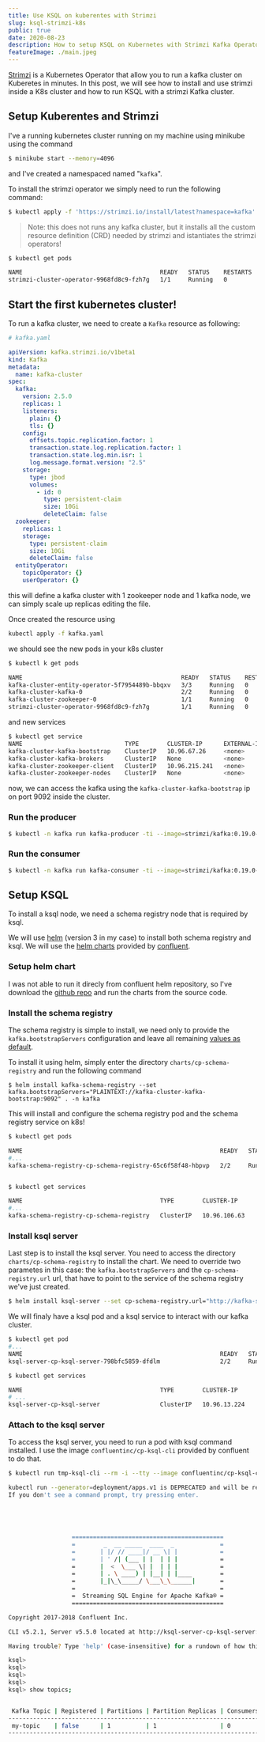 ```yaml
---
title: Use KSQL on kuberentes with Strimzi
slug: ksql-strimzi-k8s
public: true
date: 2020-08-23
description: How to setup KSQL on Kubernetes with Strimzi Kafka Operator?
featureImage: ./main.jpeg
---
```


[Strimzi](https://strimzi.io/) is a Kubernetes Operator that allow you
to run a kafka cluster on Kuberetes in minutes.
In this post, we will see how to install
and use strimzi inside a K8s cluster and how to run
KSQL with a strimzi Kafka cluster.

## Setup Kuberentes and Strimzi

I've a running kubernetes cluster running on my machine using
minikube using the command

```bash
$ minikube start --memory=4096
```

and I've created a namespaced named "`kafka`".

To install the strimzi operator we simply need to run the following command:

```bash
$ kubectl apply -f 'https://strimzi.io/install/latest?namespace=kafka' -n kafka
```

> Note: this does not runs any kafka cluster, but it installs all the custom resource definition (CRD) needed by strimzi and
> istantiates the strimzi operators!

```bash
$ kubectl get pods

NAME                                       READY   STATUS    RESTARTS   AGE
strimzi-cluster-operator-9968fd8c9-fzh7g   1/1     Running   0          86s
```

## Start the first kubernetes cluster!

To run a kafka cluster, we need to create a `Kafka` resource as following:

```yaml
# kafka.yaml

apiVersion: kafka.strimzi.io/v1beta1
kind: Kafka
metadata:
  name: kafka-cluster
spec:
  kafka:
    version: 2.5.0
    replicas: 1
    listeners:
      plain: {}
      tls: {}
    config:
      offsets.topic.replication.factor: 1
      transaction.state.log.replication.factor: 1
      transaction.state.log.min.isr: 1
      log.message.format.version: "2.5"
    storage:
      type: jbod
      volumes:
        - id: 0
          type: persistent-claim
          size: 10Gi
          deleteClaim: false
  zookeeper:
    replicas: 1
    storage:
      type: persistent-claim
      size: 10Gi
      deleteClaim: false
  entityOperator:
    topicOperator: {}
    userOperator: {}
```

this will define a kafka cluster with 1 zookeeper node and 1 kafka node, we
can simply scale up replicas editing the file.

Once created the resource using

```bash
kubectl apply -f kafka.yaml
```

we should see the new pods in your k8s cluster

```bash
$ kubectl k get pods

NAME                                             READY   STATUS    RESTARTS   AGE
kafka-cluster-entity-operator-5f7954489b-bbqxv   3/3     Running   0          40s
kafka-cluster-kafka-0                            2/2     Running   0          64s
kafka-cluster-zookeeper-0                        1/1     Running   0          2m12s
strimzi-cluster-operator-9968fd8c9-fzh7g         1/1     Running   0          7m54s
```

and new services

```bash
$ kubectl get service
NAME                             TYPE        CLUSTER-IP      EXTERNAL-IP   PORT(S)                      AGE
kafka-cluster-kafka-bootstrap    ClusterIP   10.96.67.26     <none>        9091/TCP,9092/TCP,9093/TCP   2m25s
kafka-cluster-kafka-brokers      ClusterIP   None            <none>        9091/TCP,9092/TCP,9093/TCP   2m25s
kafka-cluster-zookeeper-client   ClusterIP   10.96.215.241   <none>        2181/TCP                     3m33s
kafka-cluster-zookeeper-nodes    ClusterIP   None            <none>        2181/TCP,2888/TCP,3888/TCP   3m33s
```

now, we can access the kafka using the `kafka-cluster-kafka-bootstrap` ip on port 9092 inside the cluster.

### Run the producer

```bash
$ kubectl -n kafka run kafka-producer -ti --image=strimzi/kafka:0.19.0-kafka-2.5.0 --rm=true --restart=Never -- bin/kafka-console-producer.sh --broker-list kafka-cluster-kafka-bootstrap:9092 --topic my-topic
```

### Run the consumer

```bash
$ kubectl -n kafka run kafka-consumer -ti --image=strimzi/kafka:0.19.0-kafka-2.5.0 --rm=true --restart=Never -- bin/kafka-console-consumer.sh --bootstrap-server kafka-cluster-kafka-bootstrap:9092 --topic my-topic --from-beginning
```

## Setup KSQL

To install a ksql node, we need a schema registry node that is required by ksql.

We will use [helm](https://helm.sh/) (version 3 in my case) to install both schema registry and ksql.
We will use the [helm charts](https://github.com/confluentinc/cp-helm-charts) provided by
[confluent](https://www.confluent.io/).

### Setup helm chart

I was not able to run it direcly from confluent helm repository, so I've download
the [github repo](https://github.com/confluentinc/cp-helm-charts) and run the charts from
the source code.

### Install the schema registry

The schema registry is simple to install, we need only to provide the `kafka.bootstrapServers` configuration and leave
all remaining [values as default](https://github.com/confluentinc/cp-helm-charts/blob/master/charts/cp-schema-registry/values.yaml).

To install it using helm, simply enter the directory `charts/cp-schema-registry` and run the following command

```
$ helm install kafka-schema-registry --set kafka.bootstrapServers="PLAINTEXT://kafka-cluster-kafka-bootstrap:9092" . -n kafka
```

This will install and configure the schema registry pod and the schema registry service on k8s!

```bash
$ kubectl get pods

NAME                                                        READY   STATUS    RESTARTS   AGE
#...
kafka-schema-registry-cp-schema-registry-65c6f58f48-hbpvp   2/2     Running   0          7m5s
```

````bash

$ kubectl get services

NAME                                       TYPE        CLUSTER-IP      EXTERNAL-IP   PORT(S)                      AGE
#...
kafka-schema-registry-cp-schema-registry   ClusterIP   10.96.106.63    <none>        8081/TCP                     18m```
````

### Install ksql server

Last step is to install the ksql server. You need to access the directory `charts/cp-schema-registry` to install the chart.
We need to override two parametes in this case: the `kafka.bootstrapServers` and the `cp-schema-registry.url` url, that
have to point to the service of the schema registry we've just created.

```bash
$ helm install ksql-server --set cp-schema-registry.url="http://kafka-schema-registry-cp-schema-registry:8081",kafka.bootstrapServers="PLAINTEXT://kafka-cluster-kafka-bootstrap:9092",ksql.headless=false . -n kafka
```

We will finaly have a ksql pod and a ksql service to interact with our kafka cluster.

```bash
$ kubectl get pod
#...
NAME                                                        READY   STATUS    RESTARTS   AGE
ksql-server-cp-ksql-server-798bfc5859-dfdlm                 2/2     Running   0          4m3s

$ kubectl get services

NAME                                       TYPE        CLUSTER-IP      EXTERNAL-IP   PORT(S)                      AGE
# ...
ksql-server-cp-ksql-server                 ClusterIP   10.96.13.224    <none>        8088/TCP                     77s
```

### Attach to the ksql server

To access the ksql server, you need to run a pod with ksql command
installed. I use the image `confluentinc/cp-ksql-cli` provided by confluent to do that.

```bash
$ kubectl run tmp-ksql-cli --rm -i --tty --image confluentinc/cp-ksql-cli:5.2.1 http://ksql-server-cp-ksql-server:8088

kubectl run --generator=deployment/apps.v1 is DEPRECATED and will be removed in a future version. Use kubectl run --generator=run-pod/v1 or kubectl create instead.
If you don't see a command prompt, try pressing enter.





                  ===========================================
                  =        _  __ _____  ____  _             =
                  =       | |/ // ____|/ __ \| |            =
                  =       | ' /| (___ | |  | | |            =
                  =       |  <  \___ \| |  | | |            =
                  =       | . \ ____) | |__| | |____        =
                  =       |_|\_\_____/ \___\_\______|       =
                  =                                         =
                  =  Streaming SQL Engine for Apache Kafka® =
                  ===========================================

Copyright 2017-2018 Confluent Inc.

CLI v5.2.1, Server v5.5.0 located at http://ksql-server-cp-ksql-server:8088

Having trouble? Type 'help' (case-insensitive) for a rundown of how things work!

ksql>
ksql>
ksql>
ksql>
ksql> show topics;


 Kafka Topic | Registered | Partitions | Partition Replicas | Consumers | ConsumerGroups
-----------------------------------------------------------------------------------------
 my-topic    | false      | 1          | 1                  | 0         | 0
-----------------------------------------------------------------------------------------

```
